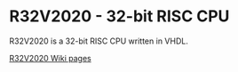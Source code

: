 = R32V2020 - 32-bit RISC CPU =

R32V2020 is a 32-bit RISC CPU written in VHDL.

[https://github.com/douggilliland/R32V2020/wiki R32V2020 Wiki pages]
